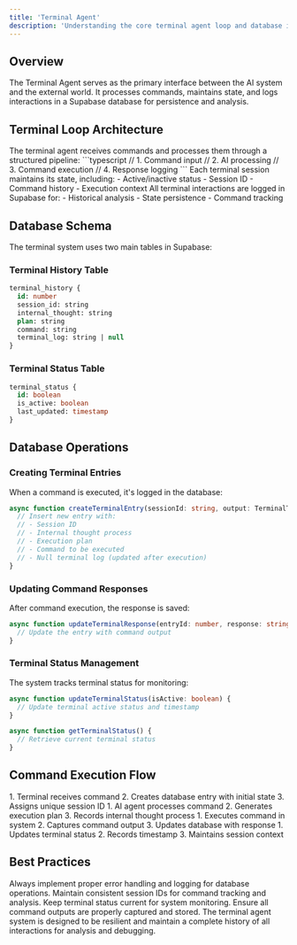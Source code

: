 ```yaml
---
title: 'Terminal Agent'
description: 'Understanding the core terminal agent loop and database interactions'
---
```


## Overview

The Terminal Agent serves as the primary interface between the AI system and the external world. It processes commands, maintains state, and logs interactions in a Supabase database for persistence and analysis.

## Terminal Loop Architecture

<Steps>
  <Step title="Command Processing">
    The terminal agent receives commands and processes them through a structured pipeline:
    ```typescript
    // 1. Command input
    // 2. AI processing
    // 3. Command execution
    // 4. Response logging
    ```
  </Step>
  <Step title="State Management">
    Each terminal session maintains its state, including:
    - Active/inactive status
    - Session ID
    - Command history
    - Execution context
  </Step>
  <Step title="Database Integration">
    All terminal interactions are logged in Supabase for:
    - Historical analysis
    - State persistence
    - Command tracking
  </Step>
</Steps>

## Database Schema

The terminal system uses two main tables in Supabase:

### Terminal History Table

```sql
terminal_history {
  id: number
  session_id: string
  internal_thought: string
  plan: string
  command: string
  terminal_log: string | null
}
```

### Terminal Status Table

```sql
terminal_status {
  id: boolean
  is_active: boolean
  last_updated: timestamp
}
```

## Database Operations

### Creating Terminal Entries

When a command is executed, it's logged in the database:

```typescript
async function createTerminalEntry(sessionId: string, output: TerminalToolOutput) {
  // Insert new entry with:
  // - Session ID
  // - Internal thought process
  // - Execution plan
  // - Command to be executed
  // - Null terminal log (updated after execution)
}
```

### Updating Command Responses

After command execution, the response is saved:

```typescript
async function updateTerminalResponse(entryId: number, response: string) {
  // Update the entry with command output
}
```

### Terminal Status Management

The system tracks terminal status for monitoring:

```typescript
async function updateTerminalStatus(isActive: boolean) {
  // Update terminal active status and timestamp
}

async function getTerminalStatus() {
  // Retrieve current terminal status
}
```

## Command Execution Flow

<Steps>
  <Step title="Command Initiation">
    1. Terminal receives command
    2. Creates database entry with initial state
    3. Assigns unique session ID
  </Step>
  <Step title="Processing">
    1. AI agent processes command
    2. Generates execution plan
    3. Records internal thought process
  </Step>
  <Step title="Execution">
    1. Executes command in system
    2. Captures command output
    3. Updates database with response
  </Step>
  <Step title="State Update">
    1. Updates terminal status
    2. Records timestamp
    3. Maintains session context
  </Step>
</Steps>

## Best Practices

<CardGroup cols={2}>
  <Card
    title="Error Handling"
    icon="shield-check"
  >
    Always implement proper error handling and logging for database operations.
  </Card>
  <Card
    title="Session Management"
    icon="clock"
  >
    Maintain consistent session IDs for command tracking and analysis.
  </Card>
  <Card
    title="Status Updates"
    icon="signal"
  >
    Keep terminal status current for system monitoring.
  </Card>
  <Card
    title="Response Logging"
    icon="database"
  >
    Ensure all command outputs are properly captured and stored.
  </Card>
</CardGroup>

<Note>
  The terminal agent system is designed to be resilient and maintain a complete history of all interactions for analysis and debugging.
</Note> 